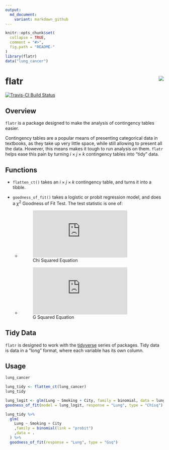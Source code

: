 ```yaml
---
output:
  md_document:
    variant: markdown_github
---
```


<!-- README.md is generated from README.Rmd. Please edit that file -->

```r
knitr::opts_chunk$set(
  collapse = TRUE,
  comment = "#>",
  fig.path = "README-"
)
library(flatr)
data("lung_cancer")
```

# flatr <img src="man/figures/logo.png" align="right" />
[![Travis-CI Build Status](https://travis-ci.org/EvilGRAHAM/flatr.svg?branch=master)](https://travis-ci.org/EvilGRAHAM/flatr)

## Overview
`flatr` is a package designed to make the analysis of contingency tables easier. 

Contingency tables are a popular means of presenting categorical data in textbooks, as they take up very little space, while still allowing to present all the data. However, this means makes it tough to run analysis on them. `flatr` helps ease this pain by turning $i \times j \times k$ contingency tables into "tidy" data. 

## Functions
* `flatten_ct()` takes an $i \times j \times k$ contingency table, and turns it into a tibble.

* `goodness_of_fit()` takes a logistic or probit regression model, and does a $\chi^{2}$ Goodness of Fit Test. The test statistic is one of:

  + ![Chi Squared Equation](https://latex.codecogs.com/gif.latex?%5Cchi%5E%7B2%7D%20%3D%20%5Csum_%7B%5Cforall%20i%2Cj%7D%5Cfrac%7B%5Cleft%28%20O_%7Bi%2Cj%7D%20-%20E_%7Bi%2Cj%7D%20%5Cright%29%5E%7B2%7D%7D%7BE_%7Bi%2Cj%7D%7D)

  + ![G Squared Equation](https://latex.codecogs.com/gif.latex?G%5E%7B2%7D%20%3D%202%5Csum_%7B%5Cforall%20i%2Cj%7DO_%7Bi%2Ci%7D%20%5Cln%5Cleft%28%20%5Cfrac%7BO_%7Bi%2Ci%7D%7D%7BE_%7Bi%2Ci%7D%7D%20%5Cright%29)

## Tidy Data
`flatr` is designed to work with the [tidyverse](https://www.tidyverse.org/) series of packages. Tidy data is data in a "long" format, where each variable has its own column.

## Usage
```r
lung_cancer

lung_tidy <- flatten_ct(lung_cancer)
lung_tidy

lung_logit <- glm(Lung ~ Smoking + City, family = binomial, data = lung_tidy)
goodness_of_fit(model = lung_logit, response = "Lung", type = "Chisq")

lung_tidy %>% 
  glm(
    Lung ~ Smoking + City
    ,family = binomial(link = "probit")
    ,data = .
  ) %>% 
  goodness_of_fit(response = "Lung", type = "Gsq")
```
